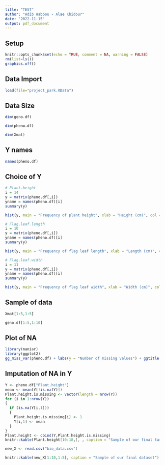```yaml
---
title: "TEST"
author: "Adib Habbou - Alae Khidour"
date: "2022-11-15"
output: pdf_document
---
```


## Setup

```r
knitr::opts_chunk$set(echo = TRUE, comment = NA, warning = FALSE)
rm(list=ls())
graphics.off()
```

## Data Import

```r
load(file="project_park.RData")
```

## Data Size

```r
dim(geno.df)
```

```r
dim(pheno.df)
```

```r
dim(Xmat)
```

## Y names

```r
names(pheno.df)
```

## Choice of Y

```r
# Plant.height
i = 14
y = matrix(pheno.df[,i])
yname = names(pheno.df)[i]
summary(y)
```

```r
hist(y, main = "Frequency of plant height", xlab = "Height (cm)", col = "chartreuse3")
```

```r
# Flag.leaf.length
i = 10
y = matrix(pheno.df[,i])
yname = names(pheno.df)[i]
summary(y)
```

```r
hist(y, main = "Frequency of flag leaf length", xlab = "Length (cm)", col = "chartreuse3")
```

```r
# Flag.leaf.width
i = 11
y = matrix(pheno.df[,i])
yname = names(pheno.df)[i]
summary(y)
```

```r
hist(y, main = "Frequency of flag leaf width", xlab = "Width (cm)", col = "chartreuse3")
```

## Sample of data

```r
Xmat[1:5,1:5]
```

```r
geno.df[1:5,1:10]
```

## Plot of NA

```r
library(naniar)
library(ggplot2)
gg_miss_var(pheno.df) + labs(y = "Number of missing values") + ggtitle("Number of missing values for each variable")
```

## Imputation of NA in Y

```r
Y <- pheno.df["Plant.height"]
mean <- mean(Y[!is.na(Y)])
Plant.height.is.missing <- vector(length = nrow(Y))
for (i in 1:nrow(Y))
{
  if (is.na(Y[i,1])) 
  {
    Plant.height.is.missing[i] <- 1
    Y[i,1] <- mean
  }
}
Plant.height <- cbind(Y,Plant.height.is.missing)
knitr::kable(Plant.height[10:18,], , caption = "Sample of our final target variable")
```

```r
new_X <- read.csv("bio_data.csv")
```

```r
knitr::kable(new_X[1:10,1:5], caption = "Sample of our final dataset")
```
